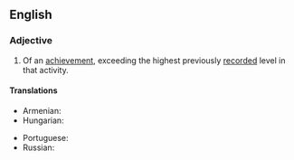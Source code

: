 ==English==

===Adjective===
{{en-adj|head=[[record]]-[[breaking]]}}
# Of an [[achievement]], exceeding the highest previously [[record]]ed level in that activity.

====Translations====
{{trans-top|exceeding the highest previously recorded level in that activity}}
* Armenian: {{t+|hy|ռեկորդային}}
* Hungarian: {{t|hu|rekorddöntő}}
{{trans-mid}}
* Portuguese: {{t+|pt|recorde}}
* Russian: {{t+|ru|рекордный|sc=Armn}}
{{trans-bottom}}